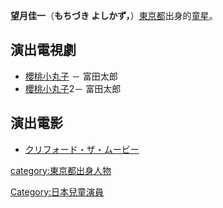 '''望月佳一'''（'''もちづき よしかず，'''{{bd|1996年|3月17日|catIdx=Mo}}）[[東京都|東京都]]出身的[[童星|童星]]。

==演出電視劇==
*[[櫻桃小丸子|櫻桃小丸子]] － 富田太郎
*[[櫻桃小丸子|櫻桃小丸子]]2－ 富田太郎

==演出電影==
*[[クリフォード・ザ・ムービー|クリフォード・ザ・ムービー]]

{{DEFAULTSORT:Mo}}
[[Category:日本兒童演員|Category:日本兒童演員]]
[[category:東京都出身人物|category:東京都出身人物]]